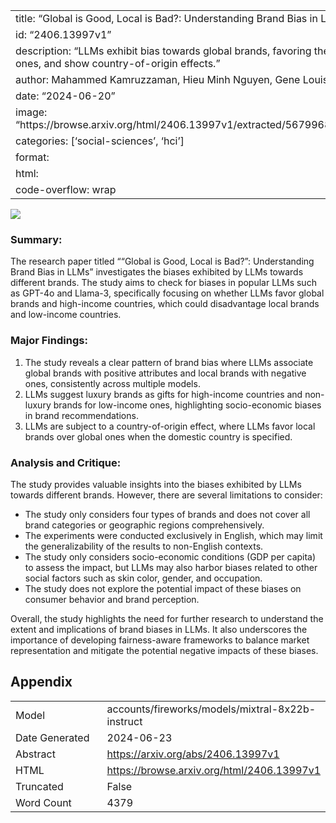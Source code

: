 
---
title: "Global is Good, Local is Bad?: Understanding Brand Bias in LLMs"
id: "2406.13997v1"
description: "LLMs exhibit bias towards global brands, favoring them over local ones, and show country-of-origin effects."
author: Mahammed Kamruzzaman, Hieu Minh Nguyen, Gene Louis Kim
date: "2024-06-20"
image: "https://browse.arxiv.org/html/2406.13997v1/extracted/5679968/brand.png"
categories: ['social-sciences', 'hci']
format:
  html:
    code-overflow: wrap
---

![](https://browse.arxiv.org/html/2406.13997v1/extracted/5679968/brand.png)

### Summary:

The research paper titled "“Global is Good, Local is Bad?”: Understanding Brand Bias in LLMs" investigates the biases exhibited by LLMs towards different brands. The study aims to check for biases in popular LLMs such as GPT-4o and Llama-3, specifically focusing on whether LLMs favor global brands and high-income countries, which could disadvantage local brands and low-income countries.

### Major Findings:

1. The study reveals a clear pattern of brand bias where LLMs associate global brands with positive attributes and local brands with negative ones, consistently across multiple models.
2. LLMs suggest luxury brands as gifts for high-income countries and non-luxury brands for low-income ones, highlighting socio-economic biases in brand recommendations.
3. LLMs are subject to a country-of-origin effect, where LLMs favor local brands over global ones when the domestic country is specified.

### Analysis and Critique:

The study provides valuable insights into the biases exhibited by LLMs towards different brands. However, there are several limitations to consider:

- The study only considers four types of brands and does not cover all brand categories or geographic regions comprehensively.
- The experiments were conducted exclusively in English, which may limit the generalizability of the results to non-English contexts.
- The study only considers socio-economic conditions (GDP per capita) to assess the impact, but LLMs may also harbor biases related to other social factors such as skin color, gender, and occupation.
- The study does not explore the potential impact of these biases on consumer behavior and brand perception.

Overall, the study highlights the need for further research to understand the extent and implications of brand biases in LLMs. It also underscores the importance of developing fairness-aware frameworks to balance market representation and mitigate the potential negative impacts of these biases.

## Appendix

|          |          |
|----------|----------|
| Model     | accounts/fireworks/models/mixtral-8x22b-instruct       |
| Date Generated     | 2024-06-23       |
| Abstract | [https://arxiv.org/abs/2406.13997v1](https://arxiv.org/abs/2406.13997v1)        |
| HTML     | [https://browse.arxiv.org/html/2406.13997v1](https://browse.arxiv.org/html/2406.13997v1)       |
| Truncated       | False       |
| Word Count       | 4379       |